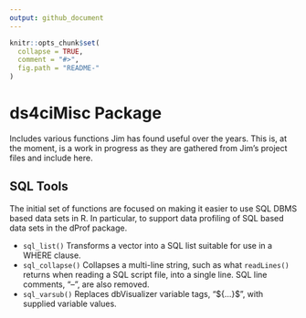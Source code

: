```yaml
---
output: github_document
---
```


<!-- README.md is generated from README.Rmd. Please edit that file -->

```r
knitr::opts_chunk$set(
  collapse = TRUE,
  comment = "#>",
  fig.path = "README-"
)
```
# ds4ciMisc Package
Includes various functions Jim has found useful over the years. This is, at the moment, is a work in progress as they are gathered from Jim's project files and include here.

## SQL Tools
The initial set of functions are focused on making it easier to use SQL DBMS based data sets in R. In particular, to support data profiling of SQL based data sets in the dProf package.

* `sql_list()` Transforms a vector into a SQL list suitable for use in a WHERE clause.
* `sql_collapse()` Collapses a multi-line string, such as what `readLines()` returns when reading a SQL script file, into a single line. SQL line comments, "--", are also removed.
* `sql_varsub()` Replaces dbVisualizer variable tags, "\${...}\$", with supplied variable values. 

